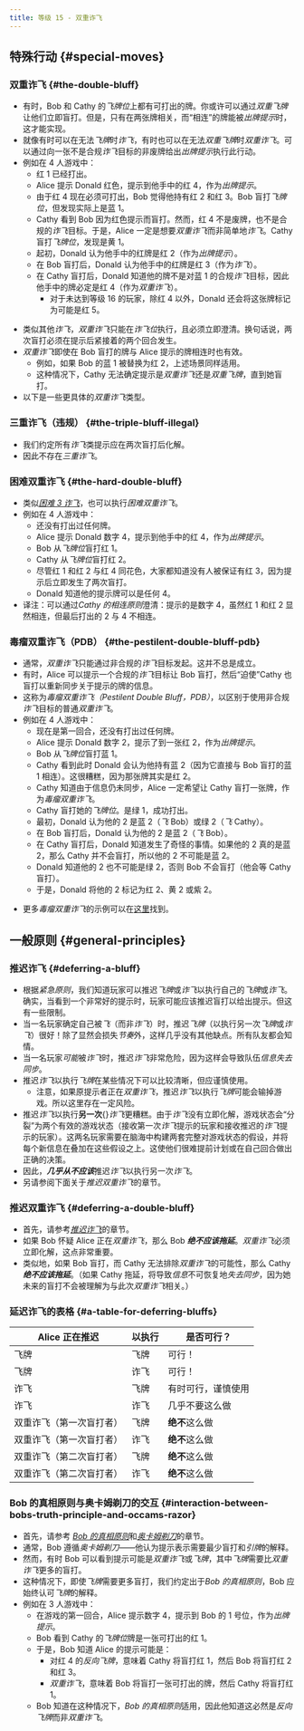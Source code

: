 ```yaml
---
title: 等级 15 - 双重诈飞
---
```



## 特殊行动 \{#special-moves\}

### 双重诈飞 \{#the-double-bluff\}

- 有时，Bob 和 Cathy 的*飞牌位*上都有可打出的牌。你或许可以通过*双重飞牌*让他们立即盲打。但是，只有在两张牌相关，而“相连”的牌能被*出牌提示*时，这才能实现。
- 就像有时可以在无法*飞牌*时*诈飞*，有时也可以在无法*双重飞牌*时*双重诈飞*。可以通过向一张不是合规*诈飞*目标的非废牌给出*出牌提示*执行此行动。
- 例如在 4 人游戏中：
  - 红 1 已经打出。
  - Alice 提示 Donald 红色，提示到他手中的红 4，作为*出牌提示*。
  - 由于红 4 现在必须可打出，Bob 觉得他持有红 2 和红 3。Bob 盲打*飞牌位*，但发现实际上是蓝 1。
  - Cathy 看到 Bob 因为红色提示而盲打。然而，红 4 不是废牌，也不是合规的*诈飞*目标。于是，Alice 一定是想要*双重诈飞*而非简单地*诈飞*。Cathy 盲打*飞牌位*，发现是黄 1。
  - 起初，Donald 认为他手中的红牌是红 2（作为*出牌提示*）。
  - 在 Bob 盲打后，Donald 认为他手中的红牌是红 3（作为*诈飞*）。
  - 在 Cathy 盲打后，Donald 知道他的牌不是对蓝 1 的合规*诈飞*目标，因此他手中的牌必定是红 4（作为*双重诈飞*）。
    - 对于未达到等级 16 的玩家，除红 4 以外，Donald 还会将这张牌标记为可能是红 5。

<DoubleBluff />

- 类似其他*诈飞*，*双重诈飞*只能在*诈飞位*执行，且必须立即澄清。换句话说，两次盲打必须在提示后紧接着的两个回合发生。
- *双重诈飞*即使在 Bob 盲打的牌与 Alice 提示的牌相连时也有效。
  - 例如，如果 Bob 的蓝 1 被替换为红 2，上述场景同样适用。
  - 这种情况下，Cathy 无法确定提示是*双重诈飞*还是*双重飞牌*，直到她盲打。
- 以下是一些更具体的*双重诈飞*类型。

### 三重诈飞（违规） \{#the-triple-bluff-illegal\}

- 我们约定所有*诈飞*类提示应在两次盲打后化解。
- 因此不存在*三重诈飞*。

### 困难双重诈飞 \{#the-hard-double-bluff\}

- 类似[_困难 3 诈飞_](level-13.mdx#the-hard-3-bluff)，也可以执行*困难双重诈飞*。
- 例如在 4 人游戏中：
  - 还没有打出过任何牌。
  - Alice 提示 Donald 数字 4，提示到他手中的红 4，作为*出牌提示*。
  - Bob 从*飞牌位*盲打红 1。
  - Cathy 从*飞牌位*盲打红 2。
  - 尽管红 1 和红 2 与红 4 同花色，大家都知道没有人被保证有红 3，因为提示后立即发生了两次盲打。
  - Donald 知道他的提示牌可以是任何 4。
- 译注：可以通过*Cathy 的相连原则*澄清：提示的是数字 4，虽然红 1 和红 2 显然相连，但最后打出的 2 与 4 不相连。

<HardDoubleBluff />

### 毒瘤双重诈飞（PDB） \{#the-pestilent-double-bluff-pdb\}

- 通常，*双重诈飞*只能通过非合规的*诈飞*目标发起。这并不总是成立。
- 有时，Alice 可以提示一个合规的*诈飞*目标让 Bob 盲打，然后“迫使”Cathy 也盲打以重新同步关于提示的牌的信息。
- 这称为*毒瘤双重诈飞（Pestilent Double Bluff，PDB）*，以区别于使用非合规*诈飞*目标的普通*双重诈飞*。
- 例如在 4 人游戏中：
  - 现在是第一回合，还没有打出过任何牌。
  - Alice 提示 Donald 数字 2，提示了到一张红 2，作为*出牌提示*。
  - Bob 从*飞牌位*盲打蓝 1。
  - Cathy 看到此时 Donald 会认为他持有蓝 2（因为它直接与 Bob 盲打的蓝 1 相连）。这很糟糕，因为那张牌其实是红 2。
  - Cathy 知道由于信息仍未同步，Alice 一定希望让 Cathy 盲打一张牌，作为*毒瘤双重诈飞*。
  - Cathy 盲打她的*飞牌位*。是绿 1，成功打出。
  - 最初，Donald 认为他的 2 是蓝 2（_飞_ Bob）或绿 2（_飞_ Cathy）。
  - 在 Bob 盲打后，Donald 认为他的 2 是蓝 2（_飞_ Bob）。
  - 在 Cathy 盲打后，Donald 知道发生了奇怪的事情。如果他的 2 真的是蓝 2，那么 Cathy 并不会盲打，所以他的 2 不可能是蓝 2。
  - Donald 知道他的 2 也不可能是绿 2，否则 Bob 不会盲打（他会等 Cathy 盲打）。
  - 于是，Donald 将他的 2 标记为红 2、黄 2 或紫 2。

<PestilentDoubleBluff />

- 更多*毒瘤双重诈飞*的示例可以在[这里](examples/pestilent-double-bluff.mdx)找到。

## 一般原则 \{#general-principles\}

### 推迟诈飞 \{#deferring-a-bluff\}

- 根据*紧急原则*，我们知道玩家可以推迟*飞牌*或*诈飞*以执行自己的*飞牌*或*诈飞*。确实，当看到一个非常好的提示时，玩家可能应该推迟盲打以给出提示。但这有一些限制。
- 当一名玩家确定自己被*飞*（而非*诈飞*）时，推迟*飞牌*（以执行另一次*飞牌*或*诈飞*）很好！除了显然会损失*节奏*外，这样几乎没有其他缺点。所有队友都会知情。
- 当一名玩家*可能*被*诈飞*时，推迟*诈飞*非常危险，因为这样会导致队伍*信息失去同步*。
- 推迟*诈飞*以执行*飞牌*在某些情况下可以比较清晰，但应谨慎使用。
  - 注意，如果原提示者正在*双重诈飞*，推迟*诈飞*以执行*飞牌*可能会输掉游戏。所以这里存在一定风险。
- 推迟*诈飞*以执行**另一次**{}*诈飞*更糟糕。由于*诈飞*没有立即化解，游戏状态会“分裂”为两个有效的游戏状态（接收第一次*诈飞*提示的玩家和接收推迟的*诈飞*提示的玩家）。这两名玩家需要在脑海中构建两套完整对游戏状态的假设，并将每个新信息在叠加在这些假设之上。这使他们很难提前计划或在自己回合做出正确的决策。
- 因此，<Em>**几乎从不应该**</Em>推迟*诈飞*以执行另一次*诈飞*。
- 另请参阅下面关于*推迟双重诈飞*的章节。

### 推迟双重诈飞 \{#deferring-a-double-bluff\}

- 首先，请参考[_推迟诈飞_](#deferring-a-bluff)的章节。
- 如果 Bob 怀疑 Alice 正在*双重诈飞*，那么 Bob <Em>**绝不应该拖延**</Em>。*双重诈飞*必须立即化解，这点非常重要。
- 类似地，如果 Bob 盲打，而 Cathy 无法排除*双重诈飞*的可能性，那么 Cathy <Em>**绝不应该拖延**</Em>。（如果 Cathy 拖延，将导致*信息*不可恢复地*失去同步*，因为她未来的盲打不会被理解为与此次*双重诈飞*相关。）

### 延迟诈飞的表格 \{#a-table-for-deferring-bluffs\}

| Alice 正在推迟           | 以执行 | 是否可行？         |
| ------------------------ | ------ | ------------------ |
| 飞牌                     | 飞牌   | 可行！             |
| 飞牌                     | 诈飞   | 可行！             |
| 诈飞                     | 飞牌   | 有时可行，谨慎使用 |
| 诈飞                     | 诈飞   | 几乎不要这么做     |
| 双重诈飞（第一次盲打者） | 飞牌   | **绝不**这么做     |
| 双重诈飞（第一次盲打者） | 诈飞   | **绝不**这么做     |
| 双重诈飞（第二次盲打者） | 飞牌   | **绝不**这么做     |
| 双重诈飞（第二次盲打者） | 诈飞   | **绝不**这么做     |

### Bob 的真相原则与奥卡姆剃刀的交互 \{#interaction-between-bobs-truth-principle-and-occams-razor\}

- 首先，请参考 [_Bob 的真相原则_](level-11.mdx#bobs-truth-principle-part-1)和[_奥卡姆剃刀_](level-11.mdx#clue-interpretation--occams-razor)的章节。
- 通常，Bob 遵循*奥卡姆剃刀*——他认为提示表示需要最少盲打和*引牌*的解释。
- 然而，有时 Bob 可以看到提示可能是*双重诈飞*或*飞牌*，其中*飞牌*需要比*双重诈飞*更多的盲打。
- 这种情况下，即使*飞牌*需要更多盲打，我们约定出于*Bob 的真相原则*，Bob 应始终认可*飞牌*的解释。
- 例如在 3 人游戏中：
  - 在游戏的第一回合，Alice 提示数字 4，提示到 Bob 的 1 号位，作为*出牌提示*。
  - Bob 看到 Cathy 的*飞牌位*牌是一张可打出的红 1。
  - 于是，Bob 知道 Alice 的提示可能是：
    - 对红 4 的*反向飞牌*，意味着 Cathy 将盲打红 1，然后 Bob 将盲打红 2 和红 3。
    - _双重诈飞_，意味着 Bob 将盲打一张可打出的牌，然后 Cathy 将盲打红 1。
  - Bob 知道在这种情况下，*Bob 的真相原则*适用，因此他知道这必然是*反向飞牌*而非*双重诈飞*。
